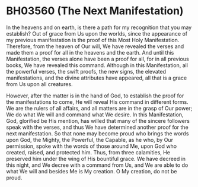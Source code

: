 # BH03560 (The Next Manifestation) {#sec-bh03560 .unnumbered}

In the heavens and on earth, is there a path for my recognition that you may establish? Out of grace from Us upon the worlds, since the appearance of my previous manifestation is the proof of this Most Holy Manifestation. Therefore, from the heaven of Our will, We have revealed the verses and made them a proof for all in the heavens and the earth. And until this Manifestation, the verses alone have been a proof for all, for in all previous books, We have revealed this command. Although in this Manifestation, all the powerful verses, the swift proofs, the new signs, the elevated manifestations, and the divine attributes have appeared, all that is a grace from Us upon all creatures.

However, after the matter is in the hand of God, to establish the proof for the manifestations to come, He will reveal His command in different forms. We are the rulers of all affairs, and all matters are in the grasp of Our power; We do what We will and command what We desire. In this Manifestation, God, glorified be His mention, has willed that many of the sincere followers speak with the verses, and thus We have determined another proof for the next manifestation. So that none may become proud who brings the words upon God, the Mighty, the Powerful, the Capable, as he who, by Our permission, spoke with the words of those around Me, upon God who created, raised, and protected him. Thus, from three calamities, He preserved him under the wing of His bountiful grace. We have decreed in this night, and We decree with a command from Us, and We are able to do what We will and besides Me is My creation. O My creation, do not be proud.

